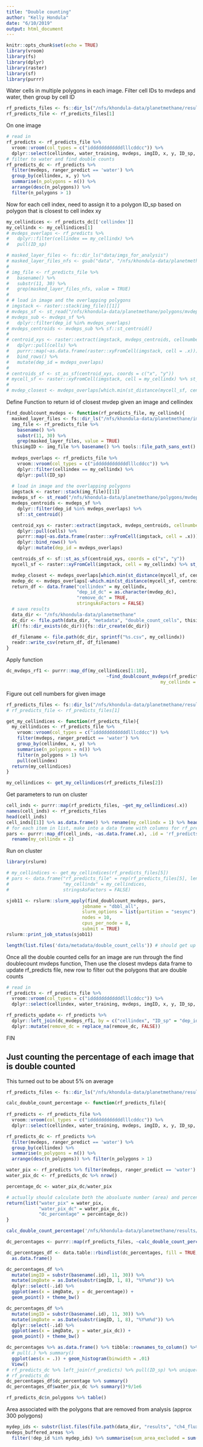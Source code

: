 ```yaml
---
title: "Double counting"
author: "Kelly Hondula"
date: "6/10/2019"
output: html_document
---
```


```r
knitr::opts_chunk$set(echo = TRUE)
library(vroom)
library(fs)
library(dplyr)
library(raster)
library(sf)
library(purrr)
```

Water cells in multiple polygons in each image. Filter cell IDs to mvdeps and water, then group by cell ID

```r
rf_predicts_files <- fs::dir_ls("/nfs/khondula-data/planetmethane/results/rf_predicts_noEHW_pixels")
rf_predicts_file <- rf_predicts_files[1]
```

On one image

```r
# read in
rf_predicts <- rf_predicts_file %>% 
  vroom::vroom(col_types = c("iddddddddddddlllcddcc")) %>%
  dplyr::select(cellindex, water_training, mvdeps, imgID, x, y, ID_sp, ranger_predict)
# filter to water and find double counts
rf_predicts_dc <- rf_predicts %>% 
  filter(mvdeps, ranger_predict == 'water') %>% 
  group_by(cellindex, x, y) %>%
  summarise(n_polygons = n()) %>% 
  arrange(desc(n_polygons)) %>% 
  filter(n_polygons > 1)
```

Now for each cell index, need to assign it to a polygon ID_sp based on polygon that is closest to cell index xy
```r
my_cellindices <- rf_predicts_dc[['cellindex']]
my_cellindx <- my_cellindices[1]
# mvdeps_overlaps <- rf_predicts %>% 
#   dplyr::filter(cellindex == my_cellindx) %>%
#   pull(ID_sp)
```

```r
# masked_layer_files <- fs::dir_ls("data/imgs_for_analysis")
# masked_layer_files_nfs <- gsub("data", "/nfs/khondula-data/planetmethane", masked_layer_files)
# 
# img_file <- rf_predicts_file %>%
#   basename() %>% 
#   substr(11, 30) %>%
#   grep(masked_layer_files_nfs, value = TRUE)
# 
# # load in image and the overlapping polygons
# imgstack <- raster::stack(img_file)[[1]]
# mvdeps_sf <- st_read("/nfs/khondula-data/planetmethane/polygons/mvdeps_buff20_inNLCD.shp")
# mvdeps_sub <- mvdeps_sf %>%
#   dplyr::filter(dep_id %in% mvdeps_overlaps)
# mvdeps_centroids <- mvdeps_sub %>% sf::st_centroid()
# 
# centroid_xys <- raster::extract(imgstack, mvdeps_centroids, cellnumbers = TRUE, df = TRUE) %>%
#   dplyr::pull(cells) %>%
#   purrr::map(~as.data.frame(raster::xyFromCell(imgstack, cell = .x))) %>% 
#   bind_rows() %>% 
#   mutate(dep_id = mvdeps_overlaps) 
# 
# centroids_sf <- st_as_sf(centroid_xys, coords = c("x", "y"))
# mycell_sf <- raster::xyFromCell(imgstack, cell = my_cellindx) %>% st_point()
# 
# mvdep_closest <- mvdeps_overlaps[which.min(st_distance(mycell_sf, centroids_sf))]
```

Define Function to return id of closest mvdep given an image and cellindex

```r
find_doublcount_mvdeps <- function(rf_predicts_file, my_cellindx){
  masked_layer_files <- fs::dir_ls("/nfs/khondula-data/planetmethane/imgs_for_analysis")
  img_file <- rf_predicts_file %>%
    basename() %>% 
    substr(11, 30) %>%
    grep(masked_layer_files, value = TRUE)
  thisimgID <- img_file %>% basename() %>% tools::file_path_sans_ext()
  
  mvdeps_overlaps <- rf_predicts_file %>% 
    vroom::vroom(col_types = c("iddddddddddddlllcddcc")) %>%
    dplyr::filter(cellindex == my_cellindx) %>%
    dplyr::pull(ID_sp)
  
  # load in image and the overlapping polygons
  imgstack <- raster::stack(img_file)[[1]]
  mvdeps_sf <- st_read("/nfs/khondula-data/planetmethane/polygons/mvdeps_buff20_inNLCD.shp")
  mvdeps_centroids <- mvdeps_sf %>%
    dplyr::filter(dep_id %in% mvdeps_overlaps) %>% 
    sf::st_centroid()

  centroid_xys <- raster::extract(imgstack, mvdeps_centroids, cellnumbers = TRUE, df = TRUE) %>%
    dplyr::pull(cells) %>%
    purrr::map(~as.data.frame(raster::xyFromCell(imgstack, cell = .x))) %>% 
    dplyr::bind_rows() %>% 
    dplyr::mutate(dep_id = mvdeps_overlaps) 

  centroids_sf <- sf::st_as_sf(centroid_xys, coords = c("x", "y"))
  mycell_sf <- raster::xyFromCell(imgstack, cell = my_cellindx) %>% st_point()

  mvdep_closest <- mvdeps_overlaps[which.min(st_distance(mycell_sf, centroids_sf))]
  mvdep_dc <- mvdeps_overlaps[-which.min(st_distance(mycell_sf, centroids_sf))]
  return_df <- data.frame("cellindex" = my_cellindx, 
                          "dep_id_dc" = as.character(mvdep_dc),
                          "remove_dc" = TRUE,
                          stringsAsFactors = FALSE)
  # save results 
  data_dir <- "/nfs/khondula-data/planetmethane"
  dc_dir <- file.path(data_dir, "metadata", "double_count_cells", thisimgID)
  if(!fs::dir_exists(dc_dir)){fs::dir_create(dc_dir)}

  df_filename <- file.path(dc_dir, sprintf("%s.csv", my_cellindx))
  readr::write_csv(return_df, df_filename)
}
```

Apply function
```r

dc_mvdeps_rf1 <- purrr::map_df(my_cellindices[1:10],
                                     ~find_doublcount_mvdeps(rf_predicts_files[1], 
                                                         my_cellindx = .x))

```

Figure out cell numbers for given image
```r
rf_predicts_files <- fs::dir_ls("/nfs/khondula-data/planetmethane/results/rf_predicts_noEHW_pixels")
# rf_predicts_file <- rf_predicts_files[1]

get_my_cellindices <- function(rf_predicts_file){
  my_cellindices <- rf_predicts_file %>% 
    vroom::vroom(col_types = c("iddddddddddddlllcddcc")) %>%
    filter(mvdeps, ranger_predict == 'water') %>% 
    group_by(cellindex, x, y) %>%
    summarise(n_polygons = n()) %>% 
    filter(n_polygons > 1) %>% 
    pull(cellindex)
  return(my_cellindices)
}

my_cellindices <- get_my_cellindices(rf_predicts_files[2])
```

Get parameters to run on cluster
```r
cell_inds <- purrr::map(rf_predicts_files, ~get_my_cellindices(.x))
names(cell_inds) <- rf_predicts_files
head(cell_inds)
cell_inds[[1]] %>% as.data.frame() %>% rename(my_cellindx = 1) %>% head()
# for each item in list, make into a data frame with columns for rf_predicts_file and my_cellindx
pars <- purrr::map_df(cell_inds, ~as.data.frame(.x), .id = 'rf_predicts_file') %>% 
  rename(my_cellindx = 2)

```

Run on cluster
```r
library(rslurm)

# my_cellindices <- get_my_cellindices(rf_predicts_files[5])
# pars <- data.frame("rf_predicts_file" = rep(rf_predicts_files[5], length(my_cellindices)),
#                    "my_cellindx" = my_cellindices,
#                    stringsAsFactors = FALSE)

sjob11 <- rslurm::slurm_apply(find_doublcount_mvdeps, pars, 
                            jobname = "dbbl_all",
                            slurm_options = list(partition = "sesync"),
                            nodes = 10,
                            cpus_per_node = 8,
                            submit = TRUE)
rslurm::print_job_status(sjob11)
```

```r
length(list.files('data/metadata/double_count_cells')) # should get up to 256 (based on RF files)
```

Once all the double counted cells for an image are run through the find doublecount mvdeps function, Then use the closest mvdeps data frame to update rf_predicts file, new row to filter out the polygons that are double counts


```r
# read in
rf_predicts <- rf_predicts_file %>% 
  vroom::vroom(col_types = c("iddddddddddddlllcddcc")) %>%
  dplyr::select(cellindex, water_training, mvdeps, imgID, x, y, ID_sp, ranger_predict)
```


```r
rf_predicts_update <- rf_predicts %>%
  dplyr::left_join(dc_mvdeps_rf1, by = c("cellindex", "ID_sp" = "dep_id_dc")) %>%
  dplyr::mutate(remove_dc = replace_na(remove_dc, FALSE))
```

FIN





## Just counting the percentage of each image that is double counted 

This turned out to be about 5% on average

```r
rf_predicts_files <- fs::dir_ls("/nfs/khondula-data/planetmethane/results/rf_predicts_noEHW_pixels")

calc_double_count_percentage <- function(rf_predicts_file){
  
rf_predicts <- rf_predicts_file %>% 
  vroom::vroom(col_types = c("iddddddddddddlllcddcc")) %>%
  dplyr::select(cellindex, water_training, mvdeps, imgID, x, y, ID_sp, ranger_predict)

rf_predicts_dc <- rf_predicts %>% 
  filter(mvdeps, ranger_predict == 'water') %>% 
  group_by(cellindex) %>%
  summarise(n_polygons = n()) %>% 
  arrange(desc(n_polygons)) %>% filter(n_polygons > 1)

water_pix <- rf_predicts %>% filter(mvdeps, ranger_predict == 'water') %>% nrow()
water_pix_dc <- rf_predicts_dc %>% nrow()

percentage_dc <- water_pix_dc/water_pix

# actually should calculate both the absoluate number (area) and percentage
return(list("water_pix" = water_pix,
            "water_pix_dc" = water_pix_dc, 
            "dc_percentage" = percentage_dc))
}

calc_double_count_percentage('/nfs/khondula-data/planetmethane/results/rf_predicts_noEHW_pixels/rfpredict_20180708_151405_104e.csv')

dc_percentages <- purrr::map(rf_predicts_files, ~calc_double_count_percentage(.x))

dc_percentages_df <- data.table::rbindlist(dc_percentages, fill = TRUE, idcol = TRUE) %>%
  as.data.frame()

dc_percentages_df %>% 
  mutate(imgID = substr(basename(.id), 11, 30)) %>%
  mutate(imgDate = as.Date(substr(imgID, 1, 8), "%Y%m%d")) %>%
  dplyr::select(-.id) %>%
  ggplot(aes(x = imgDate, y = dc_percentage)) +
  geom_point() + theme_bw()

dc_percentages_df %>% 
  mutate(imgID = substr(basename(.id), 11, 30)) %>%
  mutate(imgDate = as.Date(substr(imgID, 1, 8), "%Y%m%d")) %>%
  dplyr::select(-.id) %>%
  ggplot(aes(x = imgDate, y = water_pix_dc)) +
  geom_point() + theme_bw()

dc_percentages %>% as.data.frame() %>% tibble::rownames_to_column() %>%
  # pull(.) %>% summary()
  ggplot(aes(x = .)) + geom_histogram(binwidth = .01)
  View()
# rf_predicts_dc %>% left_join(rf_predicts) %>% pull(ID_sp) %>% unique() %>% length()
# rf_predicts_dc
dc_percentages_df$dc_percentage %>% summary()
dc_percentages_df$water_pix_dc %>% summary()*9/1e6
```

```r
rf_predicts_dc$n_polygons %>% table()
```

Area associated with the polygons that are removed from analysis (approx 300 polygons)

```r
mydep_ids <- substr(list.files(file.path(data_dir, "results", "ch4_flux_predicts")), 8, 12)
mvdeps_buffered_areas %>%
  filter(!dep_id %in% mydep_ids) %>% summarise(sum_area_excluded = sum(area_m2)/1e6)
```

